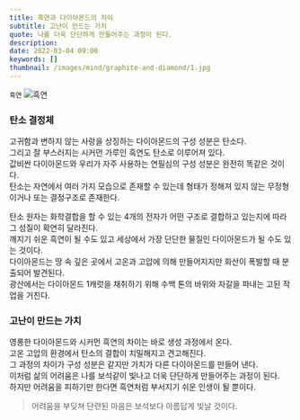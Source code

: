 ```yaml
---
title: 흑연과 다이아몬드의 차이
subtitle: 고난이 만드는 가치
quote: 나를 더욱 단단하게 만들어주는 과정이 된다.
description: 
date: 2022-03-04 09:00
keywords: []
thumbnail: /images/mind/graphite-and-diamond/1.jpg
---
```


`흑연`
![흑연](/images/mind/graphite-and-diamond/1.jpg)

### 탄소 결정체

고귀함과 변하지 않는 사랑을 상징하는 다이아몬드의 구성 성분은 탄소다.  
그리고 잘 부스러지는 시커먼 가루인 흑연도 탄소로 이루어져 있다.  
값비싼 다이아몬드와 우리가 자주 사용하는 연필심의 구성 성분은 완전히 똑같은 것이다.  
탄소는 자연에서 여러 가지 모습으로 존재할 수 있는데 형태가 정해져 있지 않는 무정형이거나 또는 결정구조로 존재한다.

탄소 원자는 화학결합을 할 수 있는 4개의 전자가 어떤 구조로 결합하고 있는지에 따라 그 성질이 확연히 달라진다.  
깨지기 쉬운 흑연이 될 수도 있고 세상에서 가장 단단한 물질인 다이아몬드가 될 수도 있는 것이다.  
다이아몬드는 땅 속 깊은 곳에서 고온과 고압에 의해 만들어지지만 화산이 폭발할 때 분출되어 발견된다.  
광산에서는 다이아몬드 1캐럿을 채취하기 위해 수백 톤의 바위와 자갈을 파내는 고된 작업을 거친다.

### 고난이 만드는 가치

영롱한 다이아몬드와 시커먼 흑연의 차이는 바로 생성 과정에서 온다.  
고온 고압의 환경에서 탄소의 결합이 치밀해지고 견고해진다.  
그 과정의 차이가 구성 성분은 같지만 가치가 다른 다이아몬드를 만들어 낸다.  
이처럼 삶의 어려움은 나를 보석같이 빛나고 더욱 단단하게 만들어주는 과정이 된다.  
하지만 어려움을 피하기만 한다면 흑연처럼 부서지기 쉬운 인생이 될 뿐이다.

> 어려움을 부딪쳐 단련된 마음은 보석보다 아름답게 빛날 것이다.